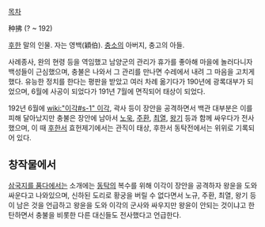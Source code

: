 [[목차]]

种拂
(? ~ 192)

[[후한]] 말의 인물. 자는 영백(穎伯). [[충소]]의 아버지, 충고의 아들.

사례종사, 완의 현령 등을 역임했고 남양군의 관리가 휴가를 좋아해 마을에 놀러다니자 백성들이 근심했으며, 충불은 나와서 그 관리를 만나면 수레에서 내려 그 마음을 고치게 했다. 유능한 정치를 한다는 평판을 받았고 여러 차례 옮기다가 190년에 광록대부가 되었으며, 6월에 사공이 되었다가 191년 7월에 면직되어 태상이 되었다.

192년 6월에 [[wiki:"이각#s-1" 이각]], 곽사 등이 장안을 공격하면서 백관 대부분은 이를 피해 달아났지만 충불은 장안에 남아서 [[노욱]], [[주환]], [[최열]], [[왕기]] 등과 함께 싸우다가 전사했으며, 이 때 [[후한서]] 효헌제기에서는 관직이 태상, 후한서 동탁전에서는 위위로 기록되어 있다.

== 창작물에서 ==
[[삼국지를 품다]]에서는 소개에는 [[동탁]]의 복수를 위해 이각이 장안을 공격하자 왕윤을 도와 싸운다고 나와있으며, 신하된 도리로 황궁을 버릴 수 없다면서 노규, 주환, 최열, 왕기 등이 남은 것을 언급하고 왕윤을 도와 이각의 군사와 싸우지만 왕윤이 안되는 것이냐고 한탄하면서 충불을 비롯한 다른 대신들도 전사했다고 언급한다.
